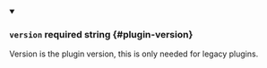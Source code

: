 
<details className="config-field" data-expandable="false" open>
<summary>

### `version` <span className="config-field-required" data-required="false">required</span> <span className="config-field-type">string</span> <span className="config-field-default"></span> <span className="config-field-enum"></span> {#plugin-version}

Version is the plugin version, this is only needed for legacy plugins.

</summary>



</details>
